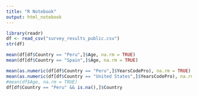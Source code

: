 ```yaml
---
title: "R Notebook"
output: html_notebook
---
```


```r
library(readr)
df <- read_csv("survey_results_public.csv")
str(df)

```
```r
mean(df[df$Country == "Peru",]$Age, na.rm = TRUE)
mean(df[df$Country == "Spain",]$Age, na.rm = TRUE)

mean(as.numeric(df[df$Country == "Peru",]$YearsCodePro), na.rm = TRUE)
mean(as.numeric(df[df$Country == "United States",]$YearsCodePro), na.rm = TRUE)
#mean(df$Age, na.rm = TRUE)
df[df$Country == "Peru" && is.na(),]$Country
```


